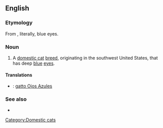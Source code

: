 ==English==
===Etymology===
From {{etyl|es}}, literally, blue eyes.
===Noun===
{{en-noun|sg=[[ojo|Ojos]] [[azul|Azules]]|Ojos Azules}}

# A [[domestic cat]] [[breed]], originating in the southwest United States, that has deep [[blue]] [[eye]]s.

====Translations====
{{checktrans-top}}
* {{ttbc|it}}: [[gatto Ojos Azules]]
{{trans-mid}}
{{trans-bottom}}

===See also===
* {{pedia|Ojos Azules}}

[[Category:Domestic cats]]